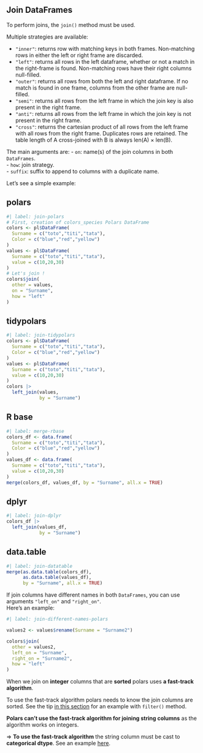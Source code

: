 ## Join DataFrames

To perform joins, the `join()` method must be used.  

Multiple strategies are available:  

- `"inner"`: returns row with matching keys in both frames. Non-matching rows in either the left or right frame are discarded.  
- `"left"`: returns all rows in the left dataframe, whether or not a match in the right-frame is found. Non-matching rows have their right columns null-filled.  
- `"outer"`: returns all rows from both the left and right dataframe. If no match is found in one frame, columns from the other frame are null-filled.  
- `"semi"`: returns all rows from the left frame in which the join key is also present in the right frame.  
- `"anti"`: returns all rows from the left frame in which the join key is not present in the right frame.  
- `"cross"`: returns the cartesian product of all rows from the left frame with all rows from the right frame. Duplicates rows are retained. The table length of A cross-joined with B is always len(A) × len(B).  

The main arguments are: 
- `on`: name(s) of the join columns in both `DataFrames`.  
- `how`: join strategy.  
- `suffix`: suffix to append to columns with a duplicate name.  

Let's see a simple example:  

::: {.panel-tabset}
## polars

```r
#| label: join-polars
# First, creation of colors_species Polars DataFrame
colors <- pl$DataFrame(
  Surname = c("toto","titi","tata"),
  Color = c("blue","red","yellow")
)
values <- pl$DataFrame(
  Surname = c("toto","titi","tata"),
  value = c(10,20,30)
)
# Let's join !
colors$join(
  other = values,
  on = "Surname",
  how = "left"
)
```

## tidypolars

```r
#| label: join-tidypolars
colors <- pl$DataFrame(
  Surname = c("toto","titi","tata"),
  Color = c("blue","red","yellow")
)
values <- pl$DataFrame(
  Surname = c("toto","titi","tata"),
  value = c(10,20,30)
)
colors |>
  left_join(values,
            by = "Surname") 
```

## R base

```r
#| label: merge-rbase
colors_df <- data.frame(
  Surname = c("toto","titi","tata"),
  Color = c("blue","red","yellow")
)
values_df <- data.frame(
  Surname = c("toto","titi","tata"),
  value = c(10,20,30)
)
merge(colors_df, values_df, by = "Surname", all.x = TRUE)
```

## dplyr

```r
#| label: join-dplyr
colors_df |>
  left_join(values_df,
            by = "Surname") 
```

## data.table

```r
#| label: join-datatable
merge(as.data.table(colors_df), 
      as.data.table(values_df), 
      by = "Surname", all.x = TRUE)
```
:::


If join columns have different names in both `DataFrames`, you can use arguments `"left_on"` and `"right_on"`.  
Here's an example:  

```r
#| label: join-different-names-polars

values2 <- values$rename(Surname = "Surname2")

colors$join(
  other = values2,
  left_on = "Surname",
  right_on = "Surname2",
  how = "left"
)
```

::: {.callout-tip}
When we join on **integer** columns that are **sorted** polars uses **a fast-track algorithm**.  

To use the fast-track algorithm polars needs to know the join columns are sorted. See the tip [in this section](#filter-rows) for an example with `filter()` method.  

**Polars can't use the fast-track algorithm for joining string columns** as the algorithm works on integers.  

=> **To use the fast-track algorithm** the string column must be cast to **categorical dtype**. See an example [here](#cast).
:::